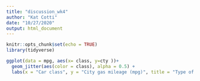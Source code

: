 ```yaml
---
title: "discussion_wk4"
author: "Kat Cotti"
date: "10/27/2020"
output: html_document
---
```


```r
knitr::opts_chunk$set(echo = TRUE)
library(tidyverse)
```

```r
ggplot(data = mpg, aes(x= class, y=cty ))+
  geom_jitter(aes(color = class), alpha = 0.5) +
  labs(x = "Car class", y = "City gas mileage (mpg)", title = "Type of Car and Mileage")
```

